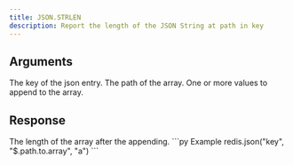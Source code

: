 ```yaml
---
title: JSON.STRLEN
description: Report the length of the JSON String at path in key
---
```


## Arguments

<ParamField body="key" type="str" required>
    The key of the json entry.
</ParamField>
<ParamField body="path" type="str" default="$">
    The path of the array.
</ParamField>



<ParamField body="value" type="...TValue[]" required>
    One or more values to append to the array.
</ParamField>


## Response

<ResponseField type="int" required>
  The length of the array after the appending.
</ResponseField>

<RequestExample>
```py Example
redis.json("key", "$.path.to.array", "a")
```
</RequestExample>
